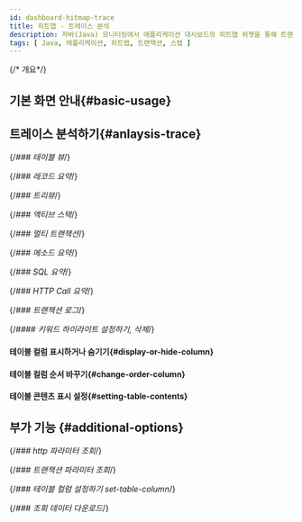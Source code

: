 ```yaml
---
id: dashboard-hitmap-trace
title: 히트맵 - 트레이스 분석
description: 자바(Java) 모니터링에서 애플리케이션 대시보드의 히트맵 위젯을 통해 트랜잭션과 그 하위 스텝 정보를 한눈에 분석하는 방법을 안내합니다. 사용자는 원하는 영역을 드래그하여 선택한 영역의 트랜잭션 목록과 상세 스텝 정보를 포함하는 분석 창을 확인할 수 있습니다. 이를 통해 에러가 발생한 트랜잭션 정보를 분류하고, 트랜잭션의 성능을 상세하게 분석할 수 있습니다.
tags: [ Java, 애플리케이션, 히트맵, 트랜잭션, 스텝 ]
---
```


{/* 개요*/}

<Dashboardhitmaptracedesc />

## 기본 화면 안내{#basic-usage}


<Dashboardhitmaptracebasicusage />


## 트레이스 분석하기{#anlaysis-trace}


<Dashboardhitmaptraceanalysistx /> 

{/*### 테이블 뷰*/}

<Dashboardhitmaptracetableview /> 


{/*### 레코드 요약*/}

<Dashboardhitmaptracerecordsummary /> 


<Dashboardhitmaptracerecordsummaryattribute /> 

{/*### 트리뷰*/}

<Dashboardhitmaptracetreeview />


{/*### 액티브 스택*/}

<Dashboardhitmapactivestack />


{/*### 멀티 트랜잭션*/}

<Dashboardhitmaptracemultitx />


{/*### 메소드 요약*/}

<Dashboardhitmaptracemethod />


{/*### SQL 요약*/}

<Dashboardhitmaptracesql />


{/*### HTTP Call 요약*/}

<Dashboardhitmaptracehttpcall />


{/*### 트랜잭션 로그*/}

<Dashboardhitmaptracetracsactionlog />  


{/*#### 키워드 하이라이트 설정하기, 삭제*/}

<Dashboardhitmaptracetxlogkeyword />

#### 테이블 컬럼 표시하거나 숨기기{#display-or-hide-column}


<Displayorhidetablecolumn /> 

#### 테이블 컬럼 순서 바꾸기{#change-order-column}


<Changeordertablecolumn /> 

#### 테이블 콘텐츠 표시 설정{#setting-table-contents}


<Setdisplaytablecontents /> 


## 부가 기능 {#additional-options}

{/*### http 파라미터 조회*/}

<Searchhttpparameter />  

{/*### 트랜잭션 파라미터 조회*/}

<Searchtransactionparmeter /> 


{/*### 테이블 컬럼 설정하기 set-table-column*/}

<Addfuncsettablecolumn /> 


{/*### 조회 데이터 다운로드*/}

<Addfuncdownloaddate /> 
